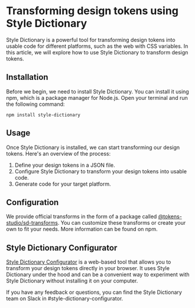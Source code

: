 # Transforming design tokens using Style Dictionary

Style Dictionary is a powerful tool for transforming design tokens into usable code for different platforms, such as the web with CSS variables. In this article, we will explore how to use Style Dictionary to transform design tokens.

## Installation

Before we begin, we need to install Style Dictionary. You can install it using npm, which is a package manager for Node.js. Open your terminal and run the following command:

```
npm install style-dictionary
```

## Usage

Once Style Dictionary is installed, we can start transforming our design tokens. Here's an overview of the process:

1. Define your design tokens in a JSON file.
2. Configure Style Dictionary to transform your design tokens into usable code.
3. Generate code for your target platform.

## Configuration

We provide official transforms in the form of a package called [@tokens-studio/sd-transforms](https://www.npmjs.com/package/@tokens-studio/sd-transforms). You can customize these transforms or create your own to fit your needs. More information can be found on npm.

## Style Dictionary Configurator

[Style Dictionary Configurator](https://configurator.tokens.studio/) is a web-based tool that allows you to transform your design tokens directly in your browser. It uses Style Dictionary under the hood and can be a convenient way to experiment with Style Dictionary without installing it on your computer.

If you have any feedback or questions, you can find the Style Dictionary team on Slack in #style-dictionary-configurator.
